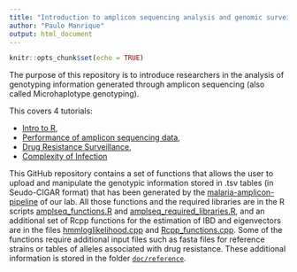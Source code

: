 ```yaml
---
title: "Introduction to amplicon sequencing analysis and genomic surveillance"
author: "Paulo Manrique"
output: html_document
---
```


```r
knitr::opts_chunk$set(echo = TRUE)
```

The purpose of this repository is to introduce researchers in the analysis of genotyping information generated through amplicon sequencing (also called Microhaplotype genotyping).

This covers 4 tutorials:

- [Intro to R](https://paulonvnv.github.io/intro_to_genomic_surveillance/Intro_to_R.html),
- [Performance of amplicon sequencing data](https://paulonvnv.github.io/intro_to_genomic_surveillance/Sequencing_PErformance.html),
- [Drug Resistance Surveillance](https://paulonvnv.github.io/intro_to_genomic_surveillance/Drug_resistance_surveillance.html),
- [Complexity of Infection](https://paulonvnv.github.io/intro_to_genomic_surveillance/Complexity_of_infection.html)

This GitHub repository contains a set of functions that allows the user to upload and manipulate the genotypic information stored in .tsv tables (in Seudo-CIGAR format) that has been generated by the [malaria-amplicon-pipeline](https://github.com/broadinstitute/malaria-amplicon-pipeline) of our lab. All those functions and the required libraries are in the R scripts [amplseq_functions.R](https://github.com/Paulonvnv/intro_to_genomic_surveillance/blob/main/docs/functions_and_libraries/amplseq_functions.R) and [amplseq_required_libraries.R](https://github.com/Paulonvnv/intro_to_genomic_surveillance/blob/main/docs/functions_and_libraries/amplseq_required_libraries.R), and an additional set of Rcpp functions for the estimation of IBD and eigenvectors are in the files [hmmloglikelihood.cpp](https://github.com/Paulonvnv/MHap-Analysis/blob/main/docs/functions_and_libraries/hmmloglikelihood.cpp) and [Rcpp_functions.cpp](https://github.com/Paulonvnv/intro_to_genomic_surveillance/blob/main/docs/functions_and_libraries/Rcpp_functions.cpp). Some of the functions require additional input files such as fasta files for reference strains or tables of alleles associated with drug resistance. These additional information is stored in the folder [`doc/reference`](https://github.com/Paulonvnv/intro_to_genomic_surveillance/tree/main/docs/reference).

